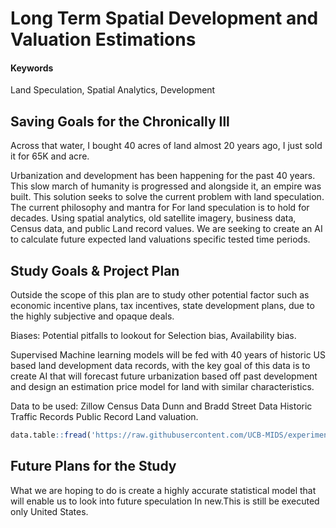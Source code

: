 # Long Term Spatial Development and Valuation Estimations {#Theres-Gold-In-Dem-Hills}

#### Keywords {-}

Land Speculation, Spatial Analytics, Development

## Saving Goals for the Chronically Ill

Across that water, I bought 40 acres of land almost 20  years ago, I just sold it for 65K and acre. 

Urbanization and development has been happening for the past 40 years. This slow march of humanity is progressed and alongside it, an empire was built. This solution seeks to solve the current problem with land speculation. The current philosophy and mantra for For land speculation is to hold for decades. Using spatial analytics, old satellite imagery,  business data, Census data, and public Land record values. We are seeking to create an AI to calculate future expected land valuations specific tested time periods. 


## Study Goals & Project Plan

Outside the scope of this plan are to study other potential factor such as economic incentive plans,  tax incentives, state development plans, due to the highly subjective and opaque deals. 

Biases:
Potential pitfalls to lookout for Selection bias, Availability bias.

Supervised Machine learning models will be fed with 40 years of historic US based land development data records, with the key goal of this data is to create AI that will forecast future urbanization based off past development and design an estimation price model for land with similar characteristics. 

Data to be used:
Zillow
Census Data
Dunn and Bradd Street Data
Historic Traffic Records
Public Record Land valuation.

```r
data.table::fread('https://raw.githubusercontent.com/UCB-MIDS/experiments-causality/master/data/GerberGreenBook_Chapter3_Donations.csv?token=ABNmuX-Q14rzQ4teItDenc9L5Wo2flncks5ZL5qEwA%3D%3D') %>% stargazer::stargazer(type = 'html',title = 'Something from W241 Experiments and Causality')
```

## Future Plans for the Study

What we are hoping to do is create a highly accurate statistical model that will enable us to look into future speculation In new.This is still be executed only United States. 
